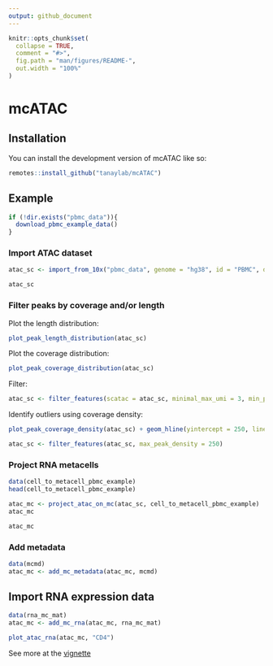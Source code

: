 ```yaml
---
output: github_document
---
```


<!-- README.md is generated from README.Rmd. Please edit that file -->

```r
knitr::opts_chunk$set(
  collapse = TRUE,
  comment = "#>",
  fig.path = "man/figures/README-",
  out.width = "100%"
)
```

# mcATAC

## Installation

You can install the development version of mcATAC like so:

``` r
remotes::install_github("tanaylab/mcATAC")
```

## Example

```r
if (!dir.exists("pbmc_data")){
  download_pbmc_example_data()
}
```

### Import ATAC dataset

```r
atac_sc <- import_from_10x("pbmc_data", genome = "hg38", id = "PBMC", description = "PBMC from a healthy donor - granulocytes removed through cell sorting (10k)")
```

```r
atac_sc
```

### Filter peaks by coverage and/or length

Plot the length distribution:

```r
plot_peak_length_distribution(atac_sc)
```

Plot the coverage distribution:

```r
plot_peak_coverage_distribution(atac_sc)
```

Filter: 

```r
atac_sc <- filter_features(scatac = atac_sc, minimal_max_umi = 3, min_peak_length = 200, max_peak_length = 1000)
```

Identify outliers using coverage density: 

```r
plot_peak_coverage_density(atac_sc) + geom_hline(yintercept = 250, linetype = "dashed", color = "red")
```

```r
atac_sc <- filter_features(atac_sc, max_peak_density = 250)
```

### Project RNA metacells 

```r
data(cell_to_metacell_pbmc_example)
head(cell_to_metacell_pbmc_example)
```

```r
atac_mc <- project_atac_on_mc(atac_sc, cell_to_metacell_pbmc_example)
atac_mc
```

```r
atac_mc
```

### Add metadata

```r
data(mcmd)
atac_mc <- add_mc_metadata(atac_mc, mcmd)
```

## Import RNA expression data 

```r
data(rna_mc_mat)
atac_mc <- add_mc_rna(atac_mc, rna_mc_mat)
```

```r
plot_atac_rna(atac_mc, "CD4")
```


See more at the [vignette](https://tanaylab.github.io/mcATAC/articles/mcATAC.html)